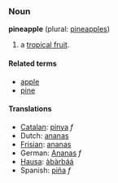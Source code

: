 ===Noun===
'''pineapple''' (plural: [[pineapples]])

# a [[tropical fruit]].

====Related terms====
*[[apple]]
*[[pine]]

====Translations====
*[[Catalan]]: [[pinya]] ''f''
*Dutch: [[ananas]]
*[[Frisian]]: [[ananas]]
*German: [[Ananas]] ''f''
*[[Hausa]]: [[àbàrbáá]]
*Spanish: [[piña]] ''f''